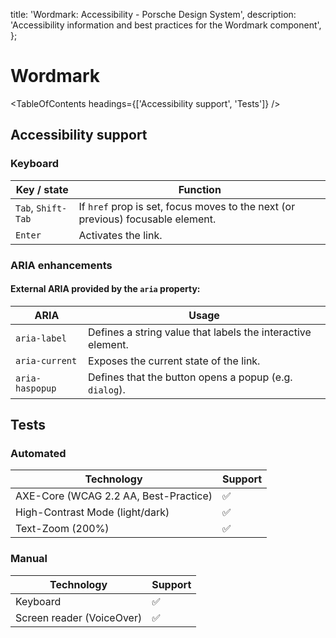 
  title: 'Wordmark: Accessibility - Porsche Design System',
  description: 'Accessibility information and best practices for the Wordmark component',
};

# Wordmark <ComponentStatus tagName="p-wordmark"></ComponentStatus>

<TableOfContents headings={['Accessibility support', 'Tests']} />

## Accessibility support

### Keyboard

| Key / state        | Function                                                                        |
| ------------------ | ------------------------------------------------------------------------------- |
| `Tab`, `Shift-Tab` | If `href` prop is set, focus moves to the next (or previous) focusable element. |
| `Enter`            | Activates the link.                                                             |

### ARIA enhancements

#### External **ARIA** provided by the `aria` property:

| ARIA            | Usage                                                       |
| --------------- | ----------------------------------------------------------- |
| `aria-label`    | Defines a string value that labels the interactive element. |
| `aria-current`  | Exposes the current state of the link.                      |
| `aria-haspopup` | Defines that the button opens a popup (e.g. `dialog`).      |

## Tests

### Automated

| Technology                            | Support |
| ------------------------------------- | ------- |
| AXE-Core (WCAG 2.2 AA, Best-Practice) | ✅      |
| High-Contrast Mode (light/dark)       | ✅      |
| Text-Zoom (200%)                      | ✅      |

### Manual

| Technology                | Support |
| ------------------------- | ------- |
| Keyboard                  | ✅      |
| Screen reader (VoiceOver) | ✅      |
